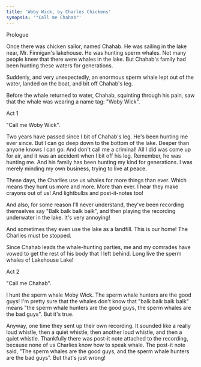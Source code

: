 ```yaml
---
title: 'Woby Wick, by Charles Chickens'
synopsis: '"Call me Chahab"'
---
```


Prologue

Once there was chicken sailor, named Chahab.  He was sailing in the lake near, Mr. Finnigan's lakehouse.  He was hunting sperm whales.  Not many people knew that there were whales in the lake.  But Chahab's family had been hunting these waters for generations.

Suddenly, and very unexpectedly, an enormous sperm whale lept out of the water, landed on the boat, and bit off Chahab's leg.

Before the whale returned to water, Chahab, squinting through his pain, saw that the whale was wearing a name tag: "Woby Wick".

Act 1

"Call me Woby Wick".

Two years have passed since I bit of Chahab's leg.  He's been hunting me ever since.  But I can go deep down to the bottom of the lake.  Deeper than anyone knows I can go.  And don't call me a criminal!  All I did was come up for air, and it was an accident when I bit off his leg.  Remember, he was hunting me.  And his family has been hunting my kind for generations.  I was merely minding my own business, trying to live at peace.

These days, the Charlies use us whales for more things than ever.  Which means they hunt us more and more.  More than ever. I hear they make crayons out of us!  And lightbulbs and post-it-notes too!

And also, for some reason I'll never understand, they've been recording themselves say "Balk balk balk balk", and then playing the recording underwater in the lake.  It's very annoying!

And sometimes they even use the lake as a landfill.  This is our home! The Charlies must be stopped.

Since Chahab leads the whale-hunting parties, me and my comrades have vowed to get the rest of his body that I left behind.  Long live the sperm whales of Lakehouse Lake!

Act 2

"Call me Chahab".

I hunt the sperm whale Moby Wick.  The sperm whale hunters are the good guys! I'm pretty sure that the whales don't know that "balk balk balk balk" means "the sperm whale hunters are the good guys, the sperm whales are the bad guys".  But it's true.

Anyway, one time they sent up their own recording.  It sounded like a really loud whistle, then a quiet whistle, then another loud whistle, and then a quiet whistle.  Thankfully there was post-it note attached to the recording, because none of us Charlies know how to speak whale.  The post-it note said, "The sperm whales are the good guys, and the sperm whale hunters are the bad guys". But that's just wrong!
